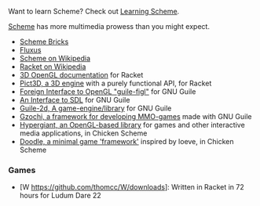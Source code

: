 Want to learn Scheme? Check out [[Learning Scheme]].


[[Scheme]] has more multimedia prowess than you might expect.

* [http://www.pawfal.org/dave/index.cgi?Projects/Scheme%20Bricks Scheme Bricks]
* [http://www.pawfal.org/dave/index.cgi?Projects/Fluxus Fluxus]
* [http://en.wikipedia.org/wiki/Scheme_%28programming_language%29 Scheme on Wikipedia]
* [http://en.wikipedia.org/wiki/Racket_%28programming_language%29 Racket on Wikipedia]
* [http://docs.racket-lang.org/sgl/index.html 3D OpenGL documentation] for Racket
* [https://github.com/ntoronto/pict3d Pict3D, a 3D engine] with a purely functional API, for Racket
* [https://gitorious.org/guile-figl Foreign Interface to OpenGL "guile-figl"] for GNU Guile
* [http://www.gnu.org/software/guile-sdl/ An Interface to SDL] for GNU Guile
* [https://github.com/davexunit/guile-2d Guile-2d, A game-engine/library] for GNU Guile
* [http://www.nongnu.org/gzochi/ Gzochi, a framework for developing MMO-games] made with GNU Guile
* [http://wiki.call-cc.org/eggref/4/hypergiant Hypergiant, an OpenGL-based library] for games and other interactive media applications, in Chicken Scheme
* [http://wiki.call-cc.org/eggref/4/doodle Doodle, a minimal game 'framework'] inspired by loeve, in Chicken Scheme

=== Games ===

* [W https://github.com/thomcc/W/downloads]: Written in Racket in 72 hours for Ludum Dare 22